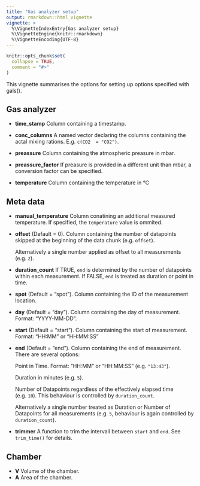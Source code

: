 ```yaml
---
title: "Gas analyzer setup"
output: rmarkdown::html_vignette
vignette: >
  %\VignetteIndexEntry{Gas analyzer setup}
  %\VignetteEngine{knitr::rmarkdown}
  %\VignetteEncoding{UTF-8}
---
```


```r
knitr::opts_chunk$set(
  collapse = TRUE,
  comment = "#>"
)
```

This vignette summarises the options for setting up options specified with gals().

## Gas analyzer
  
  * **time_stamp** Column containing a timestamp.
  
  * **conc_columns** A named vector declaring the columns containing the actal mixing rations. E.g. `c(CO2  = "CO2")`.
  
  * **preassure** Column containing the atmospheric preasure in mbar. 
  
  * **preassure_factor** If preasure is provided in a different unit than mbar, a conversion factor can be specified. 
  
  * **temperature** Column containing the temperature in °C

## Meta data

  * **manual_temperature** Column conatining an additional measured temperature.
    If specified, the `temperature` value is ommited. 
  
  * **offset** (Default = 0). Column containing the number of datapoints skipped at the beginning of the  data chunk (e.g. `offset`). 
  
    Alternatively a single number applied as offset to all measurements (e.g. `2`).
  
  * **duration_count** If TRUE, `end` is determined by the number of datapoints 
    within each measurement. If FALSE, `end` is treated as duration or point in time.  
  
  * **spot** (Default = "spot"). Column containing the ID of the measurement location. 
  
  * **day** (Default = "day"). Column containing the day of measurement. Format: "YYYY-MM-DD".
  
  * **start** (Default = "start"). Column containing the start of measurement. Format: "HH:MM" or "HH:MM:SS"
  
  * **end** (Default = "end"). Column containing the end of measurement. There are several options:
  
    Point in Time. Format: "HH:MM" or "HH:MM:SS" (e.g. `"13:43"`). 
    
    Duration in minutes (e.g. `5`).
    
    Number of Datapoints regardless of the effectively elapsed time (e.g. `10`).
    This behaviour is controlled by `duration_count`.
    
    Alternatively a single number treated as Duration or Number of Datapoints for all measurements (e.g. `5`, behaviour is again controlled by `duration_count`).
  
  * **trimmer** A function to trim the intervall between `start` and `end`. See `trim_time()` for details.

## Chamber
 * **V** Volume of the chamber.
 * **A** Area of the chamber.
